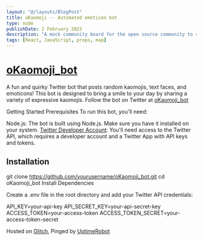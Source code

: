 ```yaml
---
layout: "@/layouts/BlogPost"
title: oKaomoji -- Automated emoticon bot
type: node
publishDate: 2 February 2023
description: "A mock community board for the open source community to share their projects and ideas."
tags: [React, JavaScript, props, map]
---
```



# [oKaomoji_bot](https://x.com/oKaomoji_npc)

A fun and quirky Twitter bot that posts random kaomojis, text faces, and emoticons! This bot is designed to bring a smile to your day by sharing a variety of expressive kaomojis. Follow the bot on Twitter at [oKaomoji_bot](https://x.com/oKaomoji_npc)

Getting Started
Prerequisites
To run this bot, you'll need:

Node.js: The bot is built using Node.js. Make sure you have it installed on your system.
[Twitter Developer Account](https://developer.x.com/): You'll need access to the Twitter API, which requires a developer account and a Twitter App with API keys and tokens.

## Installation

git clone https://github.com/yourusername/oKaomoji_bot.git
cd oKaomoji_bot
Install Dependencies

Create a .env file in the root directory and add your Twitter API credentials:

API_KEY=your-api-key
API_SECRET_KEY=your-api-secret-key
ACCESS_TOKEN=your-access-token
ACCESS_TOKEN_SECRET=your-access-token-secret


Hosted on [Glitch](https://glitch.com/), Pinged by [UptimeRobot](https://uptimerobot.com/)




